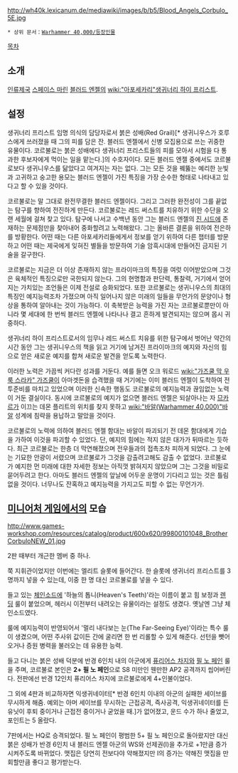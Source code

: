 {{{+1 '''Corbulo'''}}}

http://wh40k.lexicanum.de/mediawiki/images/b/b5/Blood_Angels_Corbulo_5E.jpg

 * 상위 문서：[[Warhammer 40,000/등장인물]]

[[목차]]

== 소개 ==
[[인류제국]] [[스페이스 마린]] [[블러드 엔젤]]의 [[wiki:"아포세카리"생귀너리 하이 프리스트]].

== 설정 ==
생귀너리 프리스트 임명 의식의 담당자로서 붉은 성배(Red Grail)[* 생귀니우스가 호루스에게 쓰러졌을 때 그의 피를 담은 잔. 블러드 엔젤에서 신병 모집용으로 쓰는 귀중한 유물이다. 코르불로는 붉은 성배에다 생귀너리 프리스트들의 피를 모아서 시험을 다 통과한 후보자에게 먹이는 일을 맡는다.]의 수호자이다. 모든 블러드 엔젤 중에서도 코르불로보다 생귀니우스를 닮았다고 여겨지는 자는 없다. 그는 모든 것을 꿰뚫는 예리한 눈빛과 고귀하고 숭고한 용모는 블러드 엔젤이 가진 특징을 가장 순수한 형태로 나타내고 있다고 할 수 있을 것이다.

코르불로는 말 그대로 완전무결한 블러드 엔젤이다. 그리고 그러한 완전성이 그를 끝없는 탐구를 향하여 전진하게 만든다. 코르불로는 레드 써스트를 치유하기 위한 수단을 오랜 세월에 걸쳐 찾고 있다. 탐구에 나서고 수백년 동안 그는 블러드 엔젤의 [[진 시드]]에 존재하는 문제점만을 찾아내어 중화할려고 노력해왔다. 그는 올바른 결론을 위하여 전은하를 방황한다. 어떤 때는 다른 아포세카리들에게서 정보를 얻기 위하여 다른 챕터를 방문하고 어떤 때는 제국에게 잊혀진 별들을 방문하여 기술 암흑시대에 만들어진 금지된 기술을 갈구한다.

코르불로는 지금은 더 이상 존재하지 않는 프라이마크의 특징을 여럿 이어받았으며 그것은 육체적인 특징으로만 국한되지 않는다. 그의 현명함과 판단력, 통찰력, 거기에서 얻어지는 가치있는 조언들은 이제 전설로 승화되었다. 또한 코르불로는 생귀니우스의 최대의 특징인 예지능력조차 가졌으며 아직 일어나지 않은 미래의 일들을 무언가의 문양이나 형상을 통하여 알아내는 것이 가능하다. 이 축복받은 능력을 가진 자는 코르불로뿐만이 아니라 몇 세대에 한 번씩 블러드 엔젤에 나타나나 결고 흔하게 발견되지는 않으며 몹시 귀중하다. 

생귀너리 하이 프리스트로서의 임무나 레드 써스트 치유를 위한 탐구에서 벗어난 약간의 시간 동안 그는 생귀니우스의 책을 읽고 거기에 남겨진 프라이마크의 예지와 자신의 힘으로 얻은 새로운 예지를 합쳐 새로운 발견을 얻도록 노력한다.

이러한 노력은 가끔씩 커다란 성과를 거둔다. 예를 들면 오크 워로드 [[wiki:"가즈쿨 막 우룩 스라카" 가즈쿨]]이 아마겟돈을 습격했을 때 거기에는 이미 블러드 엔젤이 도착하여 전투준비를 마치고 있었으며 이러한 신속한 행동도 코르불로의 예지능력과 끊임없는 노력이 거둔 결실이다. 동시에 코르불로의 예지가 없으면 블러드 엔젤은 되살아나는 자 [[므카르]]가 이끄는 데몬 플리트의 위치를 찾지 못하고 [[wiki:"바알(Warhammer 40,000)"바알]] 성계에 침략을 용납하고 말았을 것이다.

코르불로의 노력에 의하여 블러드 엔젤 함대는 바알이 파괴되기 전 데몬 함대에게 기습을 가하여 이것을 파괴할 수 있었다. 단, 예지의 힘에는 적지 않은 대가가 뒤따르는 듯하다. 최근 코르불로는 한층 더 막연해졌으며 전우들과의 접촉조차 피하게 되었다. 그 눈에는 기묘한 안광이 서렸으며 코르불로가 그것을 감출려고해도 감출 수 없었다. 코르불로가 예지한 먼 미래에 대한 자세한 정보는 아직껏 밝혀지지 않았으며 그는 그것을 비밀로 묻어두려고 한다. 아마도 블러드 엔젤의 앞날에 어두운 운명이 기다리고 있는 것은 틀림없을 것이다. 너무나도 잔혹하고 예지능력을 가지고도 피할 수 없는 무언가가.

== [[미니어처 게임]]에서의 모습 ==
http://www.games-workshop.com/resources/catalog/product/600x620/99800101048_BrotherCorbuloNEW_01.jpg

2판 때부터 개근한 멤버 중 하나.

쭉 지휘관이었지만 이번에는 엘리트 슬롯에 들어간다. 한 슬롯에 생귀너리 프리스트를 3명까지 넣을 수 있는데, 이중 한 명 대신 코르불로를 넣을 수 있다.

들고 있는 [[체인소드]]에 '하늘의 톱니(Heaven's Teeth)'라는 이름이 붙고 힘 보정과 [[렌딩]] 룰이 붙었으며, 헤러시 이전부터 내려오는 유물이라는 설정도 생겼다. 옛날엔 그냥 체인소드였다.

룰에 예지능력이 반영되어서 '멀리 내다보는 눈(The Far-Seeing Eye)'이라는 특수 룰이 생겼으며, 어떤 주사위 값이든 간에 굴리면 한 번 리롤할 수 있게 해준다. 선턴을 뺏어오거나 증원 병력을 불러오는 데 유용한 능력.

들고 다니는 붉은 성배 덕분에 반경 6인치 내의 아군에게 [[퓨리어스 차지]]와 [[필 노 페인]] 룰을 주며, 코르불로 본인은 '''2+ 필 노 페인'''으로 S8 미만인 웬만한 AP2 공격까지 씹어버린다. 전판에선 반경 12인치 퓨리어스 차지에 코르불로에게 4+인불이었다.

그 외에 4판과 비교하자면 익생귀네이터[* 반경 6인치 이내의 아군의 실패한 세이브를 무시하게 해줌. 예외는 아머 세이브를 무시하는 근접공격, 즉사공격, 익생귀네이터를 든 유닛이 후퇴 중이거나 근접전 중이거나 굳었을 때.]가 없어졌고, 운드 수가 하나 줄었고, 포인트는 5 올랐다.

7판에서는 HQ로 승격되었다. 필 노 페인이 평범한 5+ 필 노 페인으로 돌아왔지만 대신 붉은 성배가 반경 6인치 내 블러드 엔젤 아군의 WS와 선제권(I)을 추가로 +1만큼 증가시켜주도록 바뀌었다. 맷집은 당연히 전보다야 약해졌지만 I의 증가는 약해진 맷집을 만회할만큼 좋다고 평가받는다.
